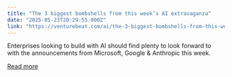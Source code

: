```yaml
---
title: "The 3 biggest bombshells from this week’s AI extravaganza"
date: "2025-05-23T20:29:55.000Z"
link: "https://venturebeat.com/ai/the-3-biggest-bombshells-from-this-weeks-ai-extravaganza/"
---
```


Enterprises looking to build with AI should find plenty to look forward to with the announcements from Microsoft, Google &#038; Anthropic this week.

[Read more](https://venturebeat.com/ai/the-3-biggest-bombshells-from-this-weeks-ai-extravaganza/)
